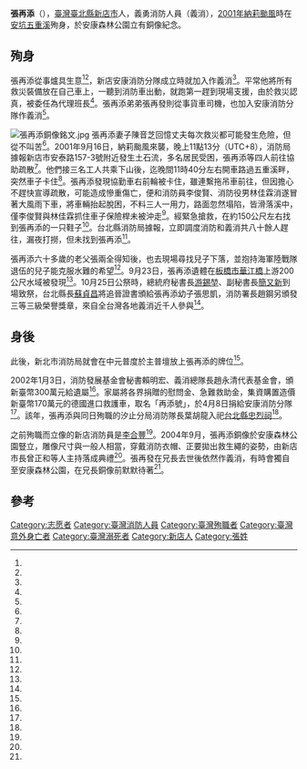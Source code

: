 {{noteTA
|G1=Unit
|1=zh-cn:台风百合;zh-hk:颱風百合;zh-tw:納莉颱風;
}}
{{Infobox Person
| name = 張再添
| nickname = 
| image = 張再添銅像正面照.jpg
| image_size = 
| caption = 張再添銅像
| birth_date = 1965年12月31日
| birth_place = {{ROC|臺灣省}}[[臺北縣|臺北縣]][[新店區|新店鎮]]
| death_date = {{death date and age|2001|9|16|1965|12|31}}
| death_place = {{TWN}}[[臺北縣|臺北縣]][[新店市|新店市]][[五重溪|五重溪]]
| nationality = {{ROC}}
| alma_mater = 
| office = 
| term_start = 
| term_end = 
| parents = 張兩全（父）
| spouse = 陳音芝
| children = 張思凱
}}
'''張再添'''（{{bd|1965年|12月31日|2001年|9月16日|}}），[[臺灣|臺灣]][[臺北縣|臺北縣]][[新店市|新店市]]人，義勇消防人員（義消），[[颱風納莉_(2001年)|2001年納莉颱風]]時在[[安坑|安坑]][[五重溪|五重溪]]殉身，於安康森林公園立有銅像紀念。

==殉身==
{{main|臺灣殉職消防人員列表}}
張再添從事爐具生意<ref name="許聲胤"/><ref name="顏玉龍、陳俊雄、洪慶淋、黃俊銘"/>，新店安康消防分隊成立時就加入作義消<ref name="顏玉龍、陳俊雄、洪慶淋、黃俊銘"/>。平常他將所有救災裝備放在自己車上，一聽到消防車出動，就跑第一趕到現場支援，由於救災認真，被委任為代理班長<ref name="許聲胤"/>。張再添弟弟張再發則從事貨車司機，也加入安康消防分隊作義消<ref name="顏玉龍、陳俊雄、洪慶淋、黃俊銘"/>。

[[File:張再添銅像銘文.jpg|thumb]]
張再添妻子陳音芝回憶丈夫每次救災都可能發生危險，但從不叫苦<ref name="許聲胤"/>。2001年9月16日，納莉颱風來襲，晚上11點13分（UTC+8），消防局據報新店市安泰路157-3號附近發生土石流，多名居民受困，張再添等四人前往協助疏散<ref name="許俊傑、許聲胤"/>。他們接三名工人共乘下山後，迄晚間11時40分左右開車路過五重溪畔，突然車子卡住<ref name="李文輝"/>。張再添發現協勤車右前輪被卡住，雖連繫拖吊車前往，但因擔心不趕快宣導疏散，可能造成慘重傷亡，便和消防員李俊賢、消防役男林佳霖消遂冒著大風雨下車，將車輛抬起脫困，不料三人一用力，路面忽然塌陷，皆滑落溪中，僅李俊賢與林佳霖抓住車子保險桿未被沖走<ref name="許聲胤"/>。經緊急搶救，在約150公尺左右找到張再添的一只鞋子<ref name="李文輝"/>。台北縣消防局據報，立即調度消防和義消共八十餘人趕往，漏夜打撈，但未找到張再添<ref name="許聲胤"/>。

張再添六十多歲的老父張兩全得知後，也去現場尋找兒子下落，並抱持海軍陸戰隊退伍的兒子能克服水難的希望<ref name="許聲胤"/>。9月23日，張再添遺體在[[板橋市|板橋市]][[華江橋|華江橋]]上游200公尺水域被發現<ref name="許俊傑、許聲胤"/>。10月25日公祭時，總統府秘書長[[游錫堃|游錫堃]]、副秘書長[[簡又新|簡又新]]到場致祭，台北縣長[[蘇貞昌|蘇貞昌]]將追晉證書頒給張再添幼子張思凱，消防署長趙鋼另頒發三等三級榮譽獎章，來自全台灣各地義消近千人參與<ref name="蔡政欣"/>。

==身後==
此後，新北市消防局就會在中元普度於主普壇放上張再添的牌位<ref name="吳仁捷"/>。

2002年1月3日，消防發展基金會秘書賴明宏、義消總隊長趙永清代表基金會，頒新臺幣300萬元給遺屬<ref name="張黎駒"/>。家屬將各界捐贈的慰問金、急難救助金，集資購置造價新臺幣170萬元的德國進口救護車，取名「再添號」，於4月8日捐給安康消防分隊<ref name="劉文淵"/>。該年，張再添與同日殉職的汐止分局消防隊長葉胡龍入祀[[台北縣忠烈祠|台北縣忠烈祠]]<ref name="何來美"/>。

之前殉職而立像的新店消防員是[[李合豐|李合豐]]<ref name="黃立翔"/>。2004年9月，張再添銅像於安康森林公園豎立，雕像尺寸與一般人相當，穿戴消防衣帽、正要拋出救生繩的姿勢，由新店市長曾正和等人主持落成典禮<ref name="牛慶福"/>。張再發在兄長去世後依然作義消，有時會獨自至安康森林公園，在兄長銅像前默默待著<ref name="顏玉龍、陳俊雄、洪慶淋、黃俊銘"/>。

==參考==
{{portal box|人物|臺灣|消防}}
{{Reflist|30em|refs =
<ref name="吳仁捷">{{Cite news|url=https://news.ltn.com.tw/news/NewTaipei/breakingnews/2184563|title=未曾遺忘！消防中元普度 9殉職兄弟牌位在列|author=吳仁捷|language=zh-tw|newspaper=自由時報|date=2017-09-05|accessdate=2021-02-27}}</ref>

<ref name="張黎駒">{{Cite news|url=|title=義消殉職 消防基金會感念|author=張黎駒|language=zh-tw|newspaper=中國時報|date=2002-01-04|accessdate=}}</ref>

<ref name="顏玉龍、陳俊雄、洪慶淋、黃俊銘">{{Cite news|url=|title=義消家族：合力救難感動莫名|author=顏玉龍、陳俊雄、洪慶淋、黃俊銘|language=zh-tw|newspaper=中國時報|date=2006-05-20|accessdate=}}</ref>

<ref name="李文輝">{{Cite news|url=|title=水汪汪 淚漣漣 倚門猶盼未歸人 義消張再添救難墜溪失蹤|author=李文輝|language=zh-tw|newspaper=中國時報|date=2001-09-18|accessdate=}}</ref>

<ref name="牛慶福">{{Cite news|url=|title=捨身救人 義消張再添立像|author=牛慶福|language=zh-tw|newspaper=聯合報|date=2004-09-07|accessdate=}}</ref>

<ref name="劉文淵">{{Cite news|url=|title=殉職義消家屬 捐贈救護車|author=劉文淵|language=zh-tw|newspaper=聯合報|date=2002-04-09|accessdate=}}</ref>

<ref name="何來美">{{Cite news|url=|title=納莉兩救難犧牲者 入祀忠烈祠|author=何來美|language=zh-tw|newspaper=聯合報|date=2002-03-27|accessdate=}}</ref>

<ref name="蔡政欣">{{Cite news|url=|title=張再添公祭 總統頒「忠勇足式」輓額 救災殉職義消 近千打火兄弟送他最後一程|author=蔡政欣|language=zh-tw|newspaper=聯合報|date=2001-10-26|accessdate=}}</ref>

<ref name="許俊傑、許聲胤">{{Cite news|url=|title=新店義消張再添屍體尋獲|author=許俊傑、許聲胤|language=zh-tw|newspaper=聯合報|date=2001-09-24|accessdate=}}</ref>

<ref name="許聲胤">{{Cite news|url=|title=救人被沖走 義消張再添尚未尋獲 家人現場搜救 整天未閤眼 期待奇蹟出現|author=許聲胤|language=zh-tw|newspaper=聯合報|date=2001-09-18|accessdate=}}</ref>

<ref name="黃立翔">{{Cite news|url=https://news.ltn.com.tw/news/society/paper/71026|title=路崩到此為止 李合豐銅像重見天日|author=黃立翔、劉遠裕、李穎|language=zh-tw|publisher=自由時報|date=2006-05-11|accessdate=2019-10-08|archive-url=https://web.archive.org/web/20170403214233/http://news.ltn.com.tw/news/society/paper/71026|archive-date=2017-04-03|dead-url=no}}</ref>
}}
[[Category:志愿者|Category:志愿者]]
[[Category:臺灣消防人員|Category:臺灣消防人員]]
[[Category:臺灣殉職者|Category:臺灣殉職者]]
[[Category:臺灣意外身亡者|Category:臺灣意外身亡者]]
[[Category:臺灣溺死者|Category:臺灣溺死者]]
[[Category:新店人|Category:新店人]]
[[Category:張姓|Category:張姓]]